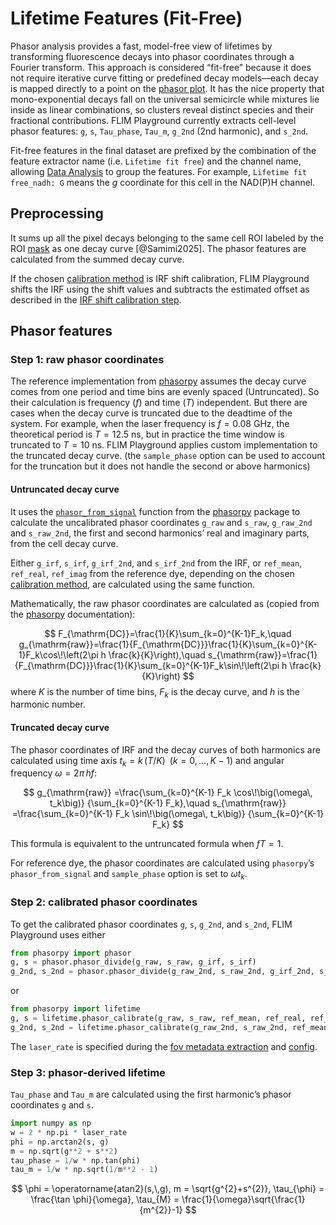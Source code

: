 # Lifetime Features (Fit-Free) {#sec-lifetime-fit-free}

Phasor analysis provides a fast, model-free view of lifetimes by transforming fluorescence decays into phasor coordinates through a Fourier transform. This approach is considered “fit-free” because it does not require iterative curve fitting or predefined decay models—each decay is mapped directly to a point on the [phasor plot](phasor_analysis.qmd). It has the nice property that mono-exponential decays fall on the universal semicircle while mixtures lie inside as linear combinations, so clusters reveal distinct species and their fractional contributions. FLIM Playground currently extracts cell-level phasor features: `g`, `s`, `Tau_phase`, `Tau_m`, `g_2nd` (2nd harmonic), and `s_2nd`. 

Fit-free features in the final dataset are prefixed by the combination of the feature extractor name (i.e. `Lifetime fit free`) and the channel name, allowing [Data Analysis](data_analysis.qmd) to group the features. For example, `Lifetime fit free_nadh: G` means the $g$ coordinate for this cell in the NAD(P)H channel. 

## Preprocessing

It sums up all the pixel decays belonging to the same cell ROI labeled by the ROI [mask](data_extraction.qmd#mask) as one decay curve [@Samimi2025]. The phasor features are calculated from the summed decay curve. 

If the chosen [calibration method](data_extraction_config.qmd#calibration-method) is IRF shift calibration, FLIM Playground shifts the IRF using the shift values and subtracts the estimated offset as described in the [IRF shift calibration step](numerical_feature_extraction.qmd#irf-shift). 

## Phasor features

### Step 1: raw phasor coordinates

The reference implementation from [phasorpy](https://www.phasorpy.org/) assumes the decay curve comes from one period and time bins are evenly spaced (Untruncated). So their calculation is frequency ($f$) and time ($T$) independent. But there are cases when the decay curve is truncated due to the deadtime of the system. For example, when the laser frequency is $f = 0.08$ GHz, the theoretical period is $T = 12.5$ ns, but in practice the time window is truncated to $T = 10$ ns. FLIM Playground applies custom implementation to the truncated decay curve. (the `sample_phase` option can be used to account for the truncation but it does not handle the second or above harmonics)

#### Untruncated decay curve

It uses the [`phasor_from_signal`](https://www.phasorpy.org/docs/stable/api/phasor/#phasorpy.phasor.phasor_from_signal) function from the [phasorpy](https://www.phasorpy.org/) package to calculate the uncalibrated phasor coordinates `g_raw` and `s_raw`, `g_raw_2nd` and `s_raw_2nd`, the first and second harmonics' real and imaginary parts, from the cell decay curve.

Either `g_irf`, `s_irf`, `g_irf_2nd`, and `s_irf_2nd` from the IRF, or `ref_mean`, `ref_real`, `ref_imag` from the reference dye, depending on the chosen [calibration method](data_extraction_config.qmd#calibration-method), are calculated using the same function.

Mathematically, the raw phasor coordinates are calculated as (copied from the [phasorpy](https://www.phasorpy.org/docs/stable/api/phasor/#phasorpy.phasor.phasor_from_signal) documentation):

$$
F_{\mathrm{DC}}=\frac{1}{K}\sum_{k=0}^{K-1}F_k,\quad
g_{\mathrm{raw}}=\frac{1}{F_{\mathrm{DC}}}\frac{1}{K}\sum_{k=0}^{K-1}F_k\cos\!\left(2\pi h \frac{k}{K}\right),\quad
s_{\mathrm{raw}}=\frac{1}{F_{\mathrm{DC}}}\frac{1}{K}\sum_{k=0}^{K-1}F_k\sin\!\left(2\pi h \frac{k}{K}\right)
$$
where $K$ is the number of time bins, $F_k$ is the decay curve, and $h$ is the harmonic number.

#### Truncated decay curve

The phasor coordinates of IRF and the decay curves of both harmonics are calculated using time axis $t_k = k\,(T/K)\;\;(k=0,\ldots,K-1)$ and angular frequency $\omega = 2\pi\,hf$:

$$
g_{\mathrm{raw}}
=\frac{\sum_{k=0}^{K-1} F_k \cos\!\big(\omega\, t_k\big)}
        {\sum_{k=0}^{K-1} F_k},\quad
s_{\mathrm{raw}}
=\frac{\sum_{k=0}^{K-1} F_k \sin\!\big(\omega\, t_k\big)}
        {\sum_{k=0}^{K-1} F_k}
$$

This formula is equivalent to the untruncated formula when $fT = 1$.

For reference dye, the phasor coordinates are calculated using `phasorpy`'s `phasor_from_signal` and `sample_phase` option is set to $\omega t_k$.

### Step 2: calibrated phasor coordinates

To get the calibrated phasor coordinates `g`, `s`, `g_2nd`, and `s_2nd`, FLIM Playground uses either
```python
from phasorpy import phasor
g, s = phasor.phasor_divide(g_raw, s_raw, g_irf, s_irf)
g_2nd, s_2nd = phasor.phasor_divide(g_raw_2nd, s_raw_2nd, g_irf_2nd, s_irf_2nd)
```
or 
```python
from phasorpy import lifetime
g, s = lifetime.phasor_calibrate(g_raw, s_raw, ref_mean, ref_real, ref_imag, frequency=laser_rate, lifetime=reference_dye_lifetime)
g_2nd, s_2nd = lifetime.phasor_calibrate(g_raw_2nd, s_raw_2nd, ref_mean, ref_real, ref_imag, frequency=laser_rate, lifetime=reference_dye_lifetime, harmonic=2)
```

The `laser_rate` is specified during the [fov metadata extraction](fov_metadata.qmd#laser-frequency) and [config](data_extraction_config.qmd#laser-frequency). 

### Step 3: phasor-derived lifetime

`Tau_phase` and `Tau_m` are calculated using the first harmonic's phasor coordinates `g` and `s`. 

```python
import numpy as np
w = 2 * np.pi * laser_rate
phi = np.arctan2(s, g) 
m = np.sqrt(g**2 + s**2)
tau_phase = 1/w * np.tan(phi)
tau_m = 1/w * np.sqrt(1/m**2 - 1)
```

$$
\phi = \operatorname{atan2}(s,\,g), m = \sqrt{g^{2}+s^{2}}, \tau_{\phi} = \frac{\tan \phi}{\omega}, \tau_{M} = \frac{1}{\omega}\sqrt{\frac{1}{m^{2}}-1}
$$
